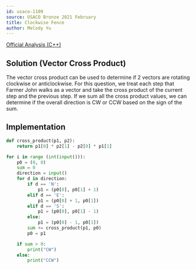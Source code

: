 ```yaml
---
id: usaco-1109
source: USACO Bronze 2021 February
title: Clockwise Fence
author: Melody Yu
---
```


[Official Analysis (C++)](http://usaco.org/current/data/sol_prob3_bronze_feb21.html)

## Solution (Vector Cross Product)

The vector cross product can be used to determine if 2 vectors are rotating clockwise or anticlockwise. For this question, we treat each step that Farmer John walks as a vector and take the cross product of the current step and the previous step. If we sum all the cross product values, we can determine if the overall direction is CW or CCW based on the sign of the sum.

<LanguageSection>
<PySection>

## Implementation

```python
def cross_product(p1, p2):
	return p1[0] * p2[1] - p2[0] * p1[1]

for i in range (int(input())):
	p0 = (0, 0)
	sum = 0
	direction = input()
	for d in direction:
		if d == 'N':
			p1 = (p0[0], p0[1] + 1)
		elif d == 'E':
			p1 = (p0[0] + 1, p0[1])
		elif d == 'S':
			p1 = (p0[0], p0[1] - 1)
		else:
			p1 = (p0[0] - 1, p0[1])
		sum += cross_product(p1, p0)
		p0 = p1

	if sum > 0:
		print("CW")
	else:
		print("CCW")
```

</PySection>
</LanguageSection>
